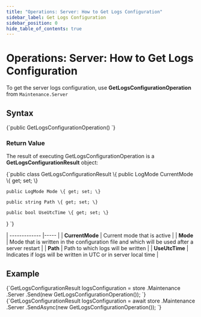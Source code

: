 ---
title: "Operations: Server: How to Get Logs Configuration"
sidebar_label: Get Logs Configuration
sidebar_position: 0
hide_table_of_contents: true
---




# Operations: Server: How to Get Logs Configuration
<LanguageSwitcher supportedLanguages={supportedLanguages} />
<LanguageContent language="csharp">


To get the server logs configuration, use **GetLogsConfigurationOperation** from `Maintenance.Server`

## Syntax

<TabItem value="something-something" label="get_logs_1">
<CodeBlock language="csharp">
{`public GetLogsConfigurationOperation()
`}
</CodeBlock>
</TabItem>

### Return Value

The result of executing GetLogsConfigurationOperation is a **GetLogsConfigurationResult** object: 

<TabItem value="something-something" label="get_logs_2">
<CodeBlock language="csharp">
{`public class GetLogsConfigurationResult
\{
    public LogMode CurrentMode \{ get; set; \}

    public LogMode Mode \{ get; set; \}

    public string Path \{ get; set; \}

    public bool UseUtcTime \{ get; set; \}
\}
`}
</CodeBlock>
</TabItem>

| ------------- |----- |
| **CurrentMode** | Current mode that is active |
| **Mode** | Mode that is written in the configuration file and which will be used after a server restart |
| **Path** | Path to which logs will be written |
| **UseUtcTime** | Indicates if logs will be written in UTC or in server local time |

## Example

<Tabs groupId='languageSyntax'>
<TabItem value="Sync" label="Sync">
<CodeBlock language="csharp">
{`GetLogsConfigurationResult logsConfiguration = store
    .Maintenance
    .Server
    .Send(new GetLogsConfigurationOperation());
`}
</CodeBlock>
</TabItem>
<TabItem value="Async" label="Async">
<CodeBlock language="csharp">
{`GetLogsConfigurationResult logsConfiguration = await store
    .Maintenance
    .Server
    .SendAsync(new GetLogsConfigurationOperation());
`}
</CodeBlock>
</TabItem>
</Tabs>

</LanguageContent>

<!---

-->